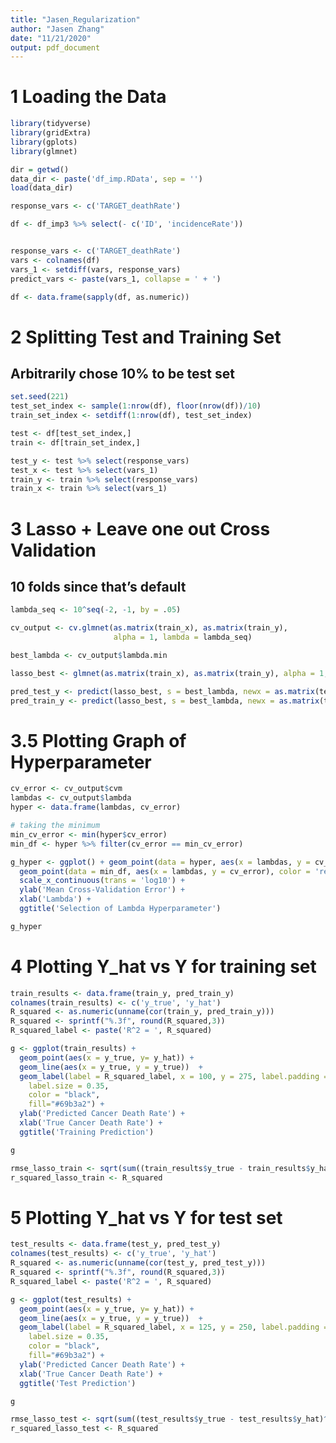 ```yaml
---
title: "Jasen_Regularization"
author: "Jasen Zhang"
date: "11/21/2020"
output: pdf_document
---
```


# 1 Loading the Data

```r
library(tidyverse)
library(gridExtra)
library(gplots)
library(glmnet)

dir = getwd()
data_dir <- paste('df_imp.RData', sep = '')
load(data_dir)

response_vars <- c('TARGET_deathRate')

df <- df_imp3 %>% select(- c('ID', 'incidenceRate'))


response_vars <- c('TARGET_deathRate')
vars <- colnames(df)
vars_1 <- setdiff(vars, response_vars)
predict_vars <- paste(vars_1, collapse = ' + ')

df <- data.frame(sapply(df, as.numeric))
```


# 2 Splitting Test and Training Set

## Arbitrarily chose 10% to be test set

```r
set.seed(221)
test_set_index <- sample(1:nrow(df), floor(nrow(df))/10)
train_set_index <- setdiff(1:nrow(df), test_set_index)

test <- df[test_set_index,]
train <- df[train_set_index,]

test_y <- test %>% select(response_vars)
test_x <- test %>% select(vars_1)
train_y <- train %>% select(response_vars)
train_x <- train %>% select(vars_1)
```

# 3 Lasso + Leave one out Cross Validation

## 10 folds since that's default

```r

lambda_seq <- 10^seq(-2, -1, by = .05)

cv_output <- cv.glmnet(as.matrix(train_x), as.matrix(train_y),
                       alpha = 1, lambda = lambda_seq)

best_lambda <- cv_output$lambda.min

lasso_best <- glmnet(as.matrix(train_x), as.matrix(train_y), alpha = 1, lambda = best_lambda)

pred_test_y <- predict(lasso_best, s = best_lambda, newx = as.matrix(test_x))
pred_train_y <- predict(lasso_best, s = best_lambda, newx = as.matrix(train_x))

```

# 3.5 Plotting Graph of Hyperparameter

```r
cv_error <- cv_output$cvm
lambdas <- cv_output$lambda
hyper <- data.frame(lambdas, cv_error)

# taking the minimum
min_cv_error <- min(hyper$cv_error)
min_df <- hyper %>% filter(cv_error == min_cv_error)

g_hyper <- ggplot() + geom_point(data = hyper, aes(x = lambdas, y = cv_error)) + 
  geom_point(data = min_df, aes(x = lambdas, y = cv_error), color = 'red') + 
  scale_x_continuous(trans = 'log10') + 
  ylab('Mean Cross-Validation Error') + 
  xlab('Lambda') + 
  ggtitle('Selection of Lambda Hyperparameter')

g_hyper
```

# 4 Plotting Y_hat vs Y for training set

```r
train_results <- data.frame(train_y, pred_train_y)
colnames(train_results) <- c('y_true', 'y_hat')
R_squared <- as.numeric(unname(cor(train_y, pred_train_y)))
R_squared <- sprintf("%.3f", round(R_squared,3))
R_squared_label <- paste('R^2 = ', R_squared)

g <- ggplot(train_results) + 
  geom_point(aes(x = y_true, y= y_hat)) + 
  geom_line(aes(x = y_true, y = y_true))  +
  geom_label(label = R_squared_label, x = 100, y = 275, label.padding = unit(0.55, "lines"),
    label.size = 0.35,
    color = "black",
    fill="#69b3a2") + 
  ylab('Predicted Cancer Death Rate') + 
  xlab('True Cancer Death Rate') + 
  ggtitle('Training Prediction')

g
```

```r
rmse_lasso_train <- sqrt(sum((train_results$y_true - train_results$y_hat)^2)/nrow(train_results))
r_squared_lasso_train <- R_squared
```

# 5 Plotting Y_hat vs Y for test set

```r
test_results <- data.frame(test_y, pred_test_y)
colnames(test_results) <- c('y_true', 'y_hat')
R_squared <- as.numeric(unname(cor(test_y, pred_test_y)))
R_squared <- sprintf("%.3f", round(R_squared,3))
R_squared_label <- paste('R^2 = ', R_squared)

g <- ggplot(test_results) + 
  geom_point(aes(x = y_true, y= y_hat)) + 
  geom_line(aes(x = y_true, y = y_true))  +
  geom_label(label = R_squared_label, x = 125, y = 250, label.padding = unit(0.55, "lines"),
    label.size = 0.35,
    color = "black",
    fill="#69b3a2") + 
  ylab('Predicted Cancer Death Rate') + 
  xlab('True Cancer Death Rate') + 
  ggtitle('Test Prediction')

g
```


```r
rmse_lasso_test <- sqrt(sum((test_results$y_true - test_results$y_hat)^2)/nrow(test_results))
r_squared_lasso_test <- R_squared
```

